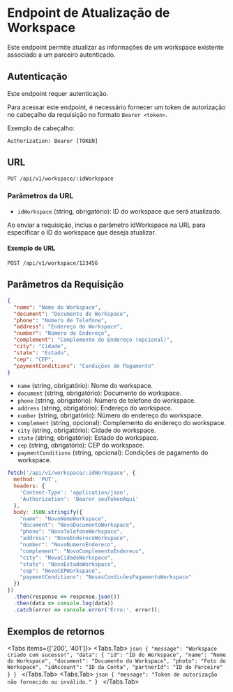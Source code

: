
# Endpoint de Atualização de Workspace

Este endpoint permite atualizar as informações de um workspace existente associado a um parceiro autenticado.

## Autenticação

<Callout emoji="🚨" type="warning">
  Este endpoint requer autenticação.
</Callout>

Para acessar este endpoint, é necessário fornecer um token de autorização no cabeçalho da requisição no formato `Bearer <token>`.

Exemplo de cabeçalho:
```http
Authorization: Bearer [TOKEN]
```

## URL
`PUT /api/v1/workspace/:idWorkspace`


### Parâmetros da URL
- `idWorkspace` (string, obrigatório): ID do workspace que será atualizado.

Ao enviar a requisição, inclua o parâmetro idWorkspace na URL para especificar o ID do workspace que deseja atualizar.

#### Exemplo de URL
```http
POST /api/v1/workspace/123456
```
## Parâmetros da Requisição

```json {}
{
  "name": "Nome do Workspace",
  "document": "Documento do Workspace",
  "phone": "Número de Telefone",
  "address": "Endereço do Workspace",
  "number": "Número do Endereço",
  "complement": "Complemento do Endereço (opcional)",
  "city": "Cidade",
  "state": "Estado",
  "cep": "CEP",
  "paymentConditions": "Condições de Pagamento"
}
```


- `name` (string, obrigatório): Nome do workspace.
- `document` (string, obrigatório): Documento do workspace.
- `phone` (string, obrigatório): Número de telefone do workspace.
- `address` (string, obrigatório): Endereço do workspace.
- `number` (string, obrigatório): Número do endereço do workspace.
- `complement` (string, opcional): Complemento do endereço do workspace.
- `city` (string, obrigatório): Cidade do workspace.
- `state` (string, obrigatório): Estado do workspace.
- `cep` (string, obrigatório): CEP do workspace.
- `paymentConditions` (string, opcional): Condições de pagamento do workspace.


```js collapsed=true copy {5}
fetch('/api/v1/workspace/:idWorkspace', {
  method: 'PUT',
  headers: {
    'Content-Type': 'application/json',
    'Authorization': 'Bearer seuTokenAqui'
  },
  body: JSON.stringify({
    "name": "NovoNomeWorkspace",
    "document": "NovoDocumentoWorkspace",
    "phone": "NovoTelefoneWorkspace",
    "address": "NovoEnderecoWorkspace",
    "number": "NovoNumeroEndereco",
    "complement": "NovoComplementoEndereco",
    "city": "NovaCidadeWorkspace",
    "state": "NovoEstadoWorkspace",
    "cep": "NovoCEPWorkspace",
    "paymentConditions": "NovasCondicõesPagamentoWorkspace"
  })
})
  .then(response => response.json())
  .then(data => console.log(data))
  .catch(error => console.error('Erro:', error));
```
## Exemplos de retornos

<Tabs items={['200', '401']}>
  <Tabs.Tab>
    ```json
    {
      "message": "Workspace criado com sucesso!",
      "data": {
      "id": "ID do Workspace",
      "name": "Nome do Workspace",
      "document": "Documento do Workspace",
      "photo": "Foto do Workspace",
      "idAccount": "ID da Conta",
      "partnerId": "ID do Parceiro"
    }
    }
    ```
  </Tabs.Tab>
  <Tabs.Tab>
    ```json
    {
      "message": "Token de autorização não fornecido ou inválido."
    }
    ```
  </Tabs.Tab>
</Tabs>